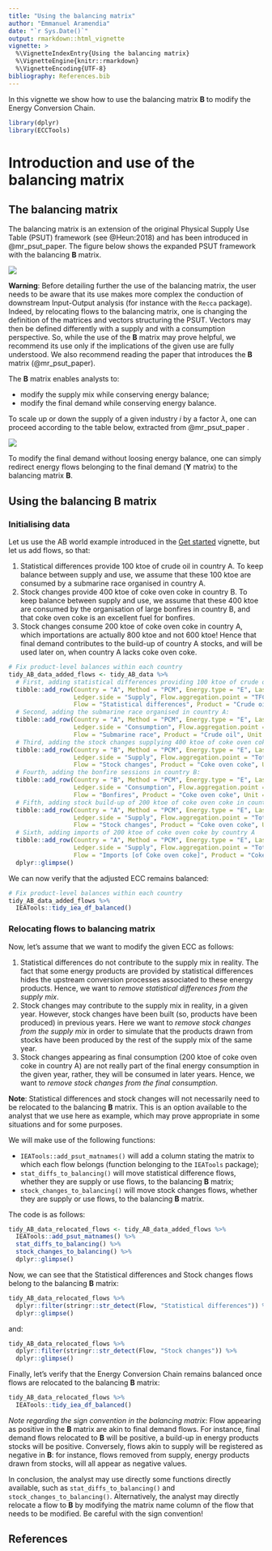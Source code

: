 ```yaml
---
title: "Using the balancing matrix"
author: "Emmanuel Aramendia"
date: "`r Sys.Date()`"
output: rmarkdown::html_vignette
vignette: >
  %\VignetteIndexEntry{Using the balancing matrix}
  %\VignetteEngine{knitr::rmarkdown}
  %\VignetteEncoding{UTF-8}
bibliography: References.bib
---
```


In this vignette we show how to use the balancing matrix **B** to modify the Energy Conversion Chain.

```r
library(dplyr)
library(ECCTools)
```

# Introduction and use of the balancing matrix

## The balancing matrix

The balancing matrix is an extension of the original Physical Supply Use Table (PSUT) framework (see @Heun:2018) and has been introduced in @mr_psut_paper. The figure below shows the expanded PSUT framework with the balancing **B** matrix.

![](figs/psut_expanded.png)

**Warning**: Before detailing further the use of the balancing matrix, the user needs to be aware that its use makes more complex the conduction of downstream Input-Output analysis (for instance with the `Recca` package). Indeed, by relocating flows to the balancing matrix, one is changing the definition of the matrices and vectors structuring the PSUT. Vectors may then be defined differently with a supply and with a consumption perspective. So, while the use of the **B** matrix may prove helpful, we recommend its use only if the implications of the given use are fully understood. We also recommend reading the paper that introduces the **B** matrix (@mr_psut_paper).

The **B** matrix enables analysts to:

-   modify the supply mix while conserving energy balance;
-   modify the final demand while conserving energy balance.

To scale up or down the supply of a given industry *i* by a factor $\lambda$, one can proceed according to the table below, extracted from @mr_psut_paper .

![](figs/table_2.png)

To modify the final demand without loosing energy balance, one can simply redirect energy flows belonging to the final demand (**Y** matrix) to the balancing matrix **B**.

## Using the balancing B matrix

### Initialising data

Let us use the AB world example introduced in the [Get started]() vignette, but let us add flows, so that:

1.  Statistical differences provide 100 ktoe of crude oil in country A. To keep balance between supply and use, we assume that these 100 ktoe are consumed by a submarine race organised in country A.
2.  Stock changes provide 400 ktoe of coke oven coke in country B. To keep balance between supply and use, we assume that these 400 ktoe are consumed by the organisation of large bonfires in country B, and that coke oven coke is an excellent fuel for bonfires.
3.  Stock changes consume 200 ktoe of coke oven coke in country A, which importations are actually 800 ktoe and not 600 ktoe! Hence that final demand contributes to the build-up of country A stocks, and will be used later on, when country A lacks coke oven coke.

```r
# Fix product-level balances within each country
tidy_AB_data_added_flows <- tidy_AB_data %>% 
  # First, adding statistical differences providing 100 ktoe of crude oil in country A:
  tibble::add_row(Country = "A", Method = "PCM", Energy.type = "E", Last.stage = "Final", Year = 2018, 
                  Ledger.side = "Supply", Flow.aggregation.point = "TFC compare", 
                  Flow = "Statistical differences", Product = "Crude oil", Unit = "ktoe", E.dot = 100) %>% 
  # Second, adding the submarine race organised in country A:
  tibble::add_row(Country = "A", Method = "PCM", Energy.type = "E", Last.stage = "Final", Year = 2018, 
                  Ledger.side = "Consumption", Flow.aggregation.point = "Industry", 
                  Flow = "Submarine race", Product = "Crude oil", Unit = "ktoe", E.dot = 100) %>% 
  # Third, adding the stock changes supplying 400 ktoe of coke oven coke in country B:
  tibble::add_row(Country = "B", Method = "PCM", Energy.type = "E", Last.stage = "Final", Year = 2018, 
                  Ledger.side = "Supply", Flow.aggregation.point = "Total primary energy supply", 
                  Flow = "Stock changes", Product = "Coke oven coke", Unit = "ktoe", E.dot = -400) %>% 
  # Fourth, adding the bonfire sessions in country B:
  tibble::add_row(Country = "B", Method = "PCM", Energy.type = "E", Last.stage = "Final", Year = 2018, 
                  Ledger.side = "Consumption", Flow.aggregation.point = "Industry", 
                  Flow = "Bonfires", Product = "Coke oven coke", Unit = "ktoe", E.dot = 400) %>% 
  # Fifth, adding stock build-up of 200 ktoe of coke oven coke in country A
  tibble::add_row(Country = "A", Method = "PCM", Energy.type = "E", Last.stage = "Final", Year = 2018, 
                  Ledger.side = "Supply", Flow.aggregation.point = "Total primary energy supply", 
                  Flow = "Stock changes", Product = "Coke oven coke", Unit = "ktoe", E.dot = 200) %>% 
  # Sixth, adding imports of 200 ktoe of coke oven coke by country A
  tibble::add_row(Country = "A", Method = "PCM", Energy.type = "E", Last.stage = "Final", Year = 2018, 
                  Ledger.side = "Supply", Flow.aggregation.point = "Total primary energy supply", 
                  Flow = "Imports [of Coke oven coke]", Product = "Coke oven coke", Unit = "ktoe", E.dot = 200) %>%
  dplyr::glimpse()
```

We can now verify that the adjusted ECC remains balanced:

```r
# Fix product-level balances within each country
tidy_AB_data_added_flows %>% 
  IEATools::tidy_iea_df_balanced()
```


### Relocating flows to balancing matrix

Now, let's assume that we want to modify the given ECC as follows:

1.  Statistical differences do not contribute to the supply mix in reality. The fact that some energy products are provided by statistical differences hides the upstream conversion processes associated to these energy products. Hence, we want to *remove statistical differences from the supply mix*.
2.  Stock changes may contribute to the supply mix in reality, in a given year. However, stock changes have been built (so, products have been produced) in previous years. Here we want to *remove stock changes from the supply mix* in order to simulate that the products drawn from stocks have been produced by the rest of the supply mix of the same year.
3.  Stock changes appearing as final consumption (200 ktoe of coke oven coke in country A) are not really part of the final energy consumption in the given year, rather, they will be consumed in later years. Hence, we want to *remove stock changes from the final consumption*.

**Note**: Statistical differences and stock changes will not necessarily need to be relocated to the balancing **B** matrix. This is an option available to the analyst that we use here as example, which may prove appropriate in some situations and for some purposes.

We will make use of the following functions:

* `IEATools::add_psut_matnames()` will add a column stating the matrix to which each flow belongs (function belonging to the `IEATools` package);
* `stat_diffs_to_balancing()` will move statistical difference flows, whether they are supply or use flows, to the balancing **B** matrix;
* `stock_changes_to_balancing()` will move stock changes flows, whether they are supply or use flows, to the balancing **B** matrix.

The code is as follows:

```r
tidy_AB_data_relocated_flows <- tidy_AB_data_added_flows %>% 
  IEATools::add_psut_matnames() %>% 
  stat_diffs_to_balancing() %>% 
  stock_changes_to_balancing() %>% 
  dplyr::glimpse()
```


Now, we can see that the Statistical differences and Stock changes flows belong to the balancing **B** matrix:

```r
tidy_AB_data_relocated_flows %>% 
  dplyr::filter(stringr::str_detect(Flow, "Statistical differences")) %>% 
  dplyr::glimpse()
```

and:

```r
tidy_AB_data_relocated_flows %>% 
  dplyr::filter(stringr::str_detect(Flow, "Stock changes")) %>% 
  dplyr::glimpse()
```

Finally, let's verify that the Energy Conversion Chain remains balanced once flows are relocated to the balancing **B** matrix:

```r
tidy_AB_data_relocated_flows %>% 
  IEATools::tidy_iea_df_balanced()
```

*Note regarding the sign convention in the balancing matrix*: Flow appearing as positive in the **B** matrix are akin to final demand flows. For instance, final demand flows relocated to **B** will be positive, a build-up in energy products stocks will be positive. Conversely, flows akin to supply will be registered as negative in **B**: for instance, flows removed from supply, energy products drawn from stocks, will all appear as negative values.

In conclusion, the analyst may use directly some functions directly available, such as `stat_diffs_to_balancing()` and `stock_changes_to_balancing()`. Alternatively, the analyst may directly relocate a flow to **B** by modifying the matrix name column of the flow that needs to be modified. Be careful with the sign convention!


## References
